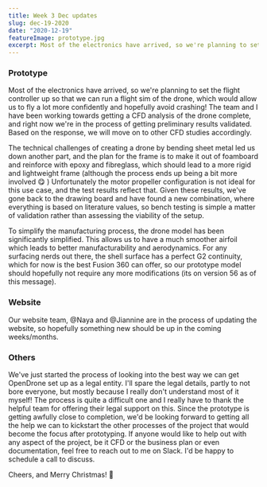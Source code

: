 ```yaml
---
title: Week 3 Dec updates
slug: dec-19-2020
date: "2020-12-19"
featureImage: prototype.jpg
excerpt: Most of the electronics have arrived, so we're planning to set the flight controller up so that we can run a flight sim of the drone, which would allow us to fly a lot more confidently and hopefully avoid crashing!
---
```


### Prototype

Most of the electronics have arrived, so we're planning to set the flight controller up so that we can run a flight sim of the drone, which would allow us to fly a lot more confidently and hopefully avoid crashing!
The team and I have been working towards getting a CFD analysis of the drone complete, and right now we're in the process of getting preliminary results validated. Based on the response, we will move on to other CFD studies accordingly.

The technical challenges of creating a drone by bending sheet metal led us down another part, and the plan for the frame is to make it out of foamboard and reinforce with epoxy and fibreglass, which should lead to a more rigid and lightweight frame (although the process ends up being a bit more involved 😋 )
Unfortunately the motor propeller configuration is not ideal for this use case, and the test results reflect that. Given these results, we've gone back to the drawing board and have found a new combination, where everything is based on literature values, so bench testing is simple a matter of validation rather than assessing the viability of the setup.

To simplify the manufacturing process, the drone model has been significantly simplified. This allows us to have a much smoother airfoil which leads to better manufacturability and aerodynamics. For any surfacing nerds out there, the shell surface has a perfect G2 continuity, which for now is the best Fusion 360 can offer, so our prototype model should hopefully not require any more modifications (its on version 56 as of this message).

### Website

Our website team, @Naya and @Jiannine are in the process of updating the website, so hopefully something new should be up in the coming weeks/months.

### Others

We've just started the process of looking into the best way we can get OpenDrone set up as a legal entity. I'll spare the legal details, partly to not bore everyone, but mostly because I really don't understand most of it myself! The process is quite a difficult one and I really have to thank the helpful team for offering their legal support on this.
Since the prototype is getting awfully close to completion, we'd be looking forward to getting all the help we can to kickstart the other processes of the project that would become the focus after prototyping. If anyone would like to help out with any aspect of the project, be it CFD or the business plan or even documentation, feel free to reach out to me on Slack. I'd be happy to schedule a call to discuss.

Cheers, and Merry Christmas!
🎄
